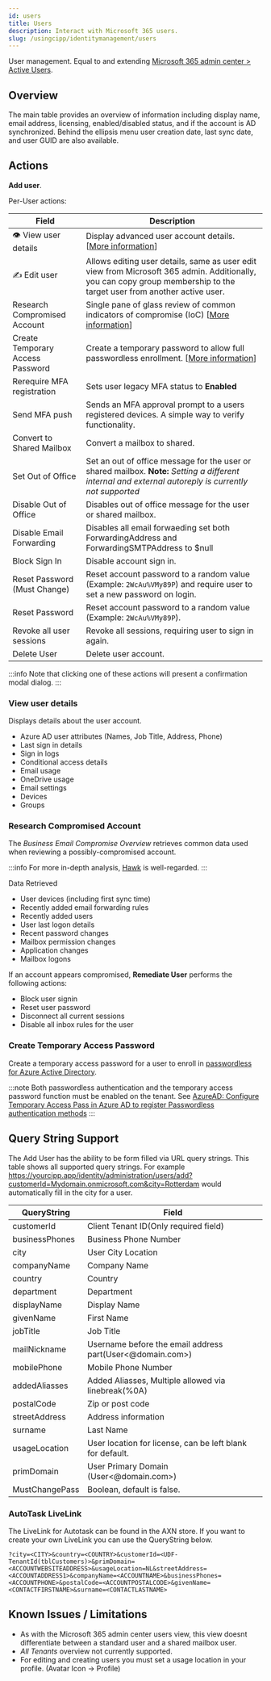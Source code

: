 ```yaml
---
id: users
title: Users
description: Interact with Microsoft 365 users.
slug: /usingcipp/identitymanagement/users
---
```


User management. Equal to and extending [Microsoft 365 admin center > Active Users](https://admin.microsoft.com/Adminportal/Home#/users).

## Overview

The main table provides an overview of information including display name, email address, licensing, enabled/disabled status, and if the account is AD synchronized. Behind the ellipsis menu user creation date, last sync date, and user GUID are also available.

## Actions

**Add user**.

Per-User actions:

|               Field               | Description                                                                                                                                                               |
| --------------------------------- | ------------------------------------------------------------------------------------------------------------------------------------------------------------------------- |
| 👁 View user details              | Display advanced user account details. [[More information](#view-user-details)]                                                                                           | 
| ✍️ Edit user                       | Allows editing user details, same as user edit view from Microsoft 365 admin. Additionally, you can copy group membership to the target user from another active user.    |
| Research Compromised Account      | Single pane of glass review of common indicators of compromise (IoC) [[More information](#research-compromised-account)]                                                  |
| Create Temporary Access Password  | Create a temporary password to allow full passwordless enrollment. [[More information](#create-temporary-access-password)]                                                |
| Rerequire MFA registration        | Sets user legacy MFA status to **Enabled**                                                                                                                                |
| Send MFA push                     | Sends an MFA approval prompt to a users registered devices. A simple way to verify functionality.                                                                         |
| Convert to Shared Mailbox         | Convert a mailbox to shared.                                                                                                                                              |
| Set Out of Office                 | Set an out of office message for the user or shared mailbox. **Note:** *Setting a different internal and external autoreply is currently not supported*                   |                                         |
| Disable Out of Office                 | Disables out of office message for the user or shared mailbox.                   |
| Disable Email Forwarding              | Disables all email forwaeding set both ForwardingAddress and ForwardingSMTPAddress to $null                   |
| Block Sign In                     | Disable account sign in.                                                                                                                                                  |
| Reset Password (Must Change)      | Reset account password to a random value (Example: `2WcAu%VMy89P`) and require user to set a new password on login.                                                       |
| Reset Password                    | Reset account password to a random value (Example: `2WcAu%VMy89P`).                                                                                                       |
| Revoke all user sessions          | Revoke all sessions, requiring user to sign in again.                                                                                                                     |
| Delete User                       | Delete user account.                                                                                                                                                      |

:::info
Note that clicking one of these actions will present a confirmation modal dialog.
:::


### View user details

Displays details about the user account.

- Azure AD user attributes (Names, Job Title, Address, Phone)
- Last sign in details
- Sign in logs
- Conditional access details
- Email usage
- OneDrive usage
- Email settings
- Devices
- Groups

### Research Compromised Account

The *Business Email Compromise Overview* retrieves common data used when reviewing a possibly-compromised account.

:::info
For more in-depth analysis, [Hawk](https://cloudforensicator.com/) is well-regarded.
:::

Data Retrieved

- User devices (including first sync time)
- Recently added email forwarding rules
- Recently added users
- User last logon details
- Recent password changes
- Mailbox permission changes
- Application changes
- Mailbox logons

If an account appears compromised, **Remediate User** performs the following actions:

- Block user signin
- Reset user password
- Disconnect all current sessions
- Disable all inbox rules for the user

### Create Temporary Access Password

Create a temporary access password for a user to enroll in [passwordless for Azure Active Directory](https://docs.microsoft.com/en-us/azure/active-directory/authentication/concept-authentication-passwordless).

:::note
Both passwordless authentication and the temporary access password function must be enabled on the tenant. See [AzureAD: Configure Temporary Access Pass in Azure AD to register Passwordless authentication methods](https://docs.microsoft.com/en-us/azure/active-directory/authentication/howto-authentication-temporary-access-pass)
:::

## Query String Support

The Add User has the ability to be form filled via URL query strings. This table shows all supported query strings. For example https://yourcipp.app/identity/administration/users/add?customerId=Mydomain.onmicrosoft.com&city=Rotterdam would automatically fill in the city for a user. 

| QueryString       | Field                                                     |
|-------------------|-----------------------------------------------------------|
| customerId     | Client Tenant ID(Only required field)                     |
| businessPhones | Business Phone Number                                     |
| city           | User City Location                                        |
| companyName    | Company Name                                              |
| country        | Country                                                   |
| department     | Department                                                |
| displayName    | Display Name                                              |
| givenName      | First Name                                                |
| jobTitle       | Job Title                                                 |
| mailNickname   | Username before the email address part(User<@domain.com>) |
| mobilePhone    | Mobile Phone Number                                       |
| addedAliasses   | Added Aliasses, Multiple allowed via linebreak(%0A)       |
| postalCode     | Zip or post code                                          |
| streetAddress  | Address information                                       |
| surname        | Last Name                                                 |
| usageLocation  | User location for license, can be left blank for default. |
| primDomain     | User Primary Domain (User<@domain.com>)                   |
| MustChangePass    | Boolean, default is false.                                |

### AutoTask LiveLink

The LiveLink for Autotask can be found in the AXN store. If you want to create your own LiveLink you can use the QueryString below.

```
?city=<CITY>&country=<COUNTRY>&customerId=<UDF-TenantId(tblCustomers)>&primDomain=<ACCOUNTWEBSITEADDRESS>&usageLocation=NL&streetAddress=<ACCOUNTADDRESS1>&companyName=<ACCOUNTNAME>&businessPhones=<ACCOUNTPHONE>&postalCode=<ACCOUNTPOSTALCODE>&givenName=<CONTACTFIRSTNAME>&surname=<CONTACTLASTNAME>
```


## Known Issues / Limitations

* As with the Microsoft 365 admin center users view, this view doesnt differentiate between a standard user and a shared mailbox user.
* *All Tenants* overview not currently supported.
* For editing and creating users you must set a usage location in your profile. (Avatar Icon -> Profile)

<OtherIssues />
